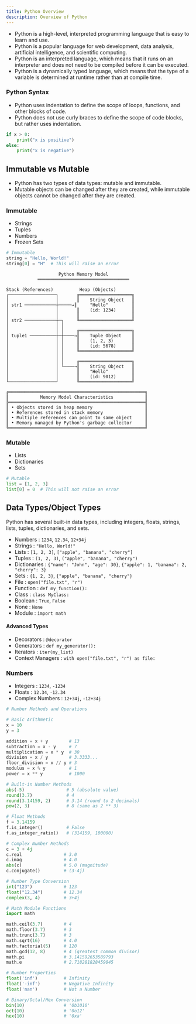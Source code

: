 ```yaml
---
title: Python Overview
description: Overview of Python
---
```


- Python is a high-level, interpreted programming language that is easy to learn and use.
- Python is a popular language for web development, data analysis, artificial intelligence, and scientific computing.
- Python is an interpreted language, which means that it runs on an interpreter and does not need to be compiled before it can be executed.
- Python is a dynamically typed language, which means that the type of a variable is determined at runtime rather than at compile time.

### Python Syntax

- Python uses indentation to define the scope of loops, functions, and other blocks of code.
- Python does not use curly braces to define the scope of code blocks, but rather uses indentation.

```python
if x > 0:
    print("x is positive")
else:
    print("x is negative")
```

## Immutable vs Mutable

- Python has two types of data types: mutable and immutable.
- Mutable objects can be changed after they are created, while immutable objects cannot be changed after they are created.

### Immutable

- Strings
- Tuples
- Numbers
- Frozen Sets

```python
# Immutable
string = "Hello, World!"
string[0] = "H"  # This will raise an error

```

``` ascii
                    Python Memory Model
            ═══════════════════════════════════

Stack (References)          Heap (Objects)
┌──────────────────┐       ╔════════════════════╗
│                  │       ║    String Object   ║
│ str1 ────────────┼─────→║     "Hello"         ║
│                  │       ║    (id: 1234)      ║
│                  │       ║                    ║
│ str2 ────────────┼─┐     ╚════════════════════╝
│                  │ │     
│                  │ │     ╔════════════════════╗
│ tuple1 ──────────┼─┼────→║    Tuple Object    ║
│                  │ │     ║    (1, 2, 3)       ║
│                  │ │     ║    (id: 5678)      ║
│                  │ │     ╚════════════════════╝
│                  │ │     
│                  │ │     ╔════════════════════╗
│                  │ └────→║    String Object   ║
│                  │       ║    "Hello"         ║
│                  │       ║    (id: 9012)      ║
└──────────────────┘       ╚════════════════════╝

╔════════════════════════════════════════════════════╗
║            Memory Model Characteristics            ║
╠════════════════════════════════════════════════════╣
║ • Objects stored in heap memory                    ║
║ • References stored in stack memory                ║
║ • Multiple references can point to same object     ║
║ • Memory managed by Python's garbage collector     ║
╚════════════════════════════════════════════════════╝
```

### Mutable

- Lists
- Dictionaries
- Sets

```python
# Mutable
list = [1, 2, 3]
list[0] = 0  # This will not raise an error
```

## Data Types/Object Types

Python has several built-in data types, including integers, floats, strings, lists, tuples, dictionaries, and sets.

- Numbers : `1234`, `12.34`, `12+34j`
- Strings : `"Hello, World!"`
- Lists : `[1, 2, 3]`, `["apple", "banana", "cherry"]`
- Tuples : `(1, 2, 3)`, `("apple", "banana", "cherry")`
- Dictionaries : `{"name": "John", "age": 30}`, `{"apple": 1, "banana": 2, "cherry": 3}`
- Sets : `{1, 2, 3}`, `{"apple", "banana", "cherry"}`
- File : `open("file.txt", "r")`
- Function : `def my_function():`
- Class : `class MyClass:`
- Boolean : `True`, `False`
- None : `None`
- Module : `import math`

#### Advanced Types

- Decorators : `@decorator`
- Generators : `def my_generator():`
- Iterators : `iter(my_list)`
- Context Managers : `with open("file.txt", "r") as file:`

### Numbers

- Integers : `1234`, `-1234`
- Floats : `12.34`, `-12.34`
- Complex Numbers : `12+34j`, `-12+34j`

```python
# Number Methods and Operations

# Basic Arithmetic
x = 10
y = 3

addition = x + y        # 13
subtraction = x - y     # 7
multiplication = x * y  # 30
division = x / y        # 3.3333...
floor_division = x // y # 3
modulus = x % y         # 1
power = x ** y          # 1000

# Built-in Number Methods
abs(-5)                # 5 (absolute value)
round(3.7)             # 4
round(3.14159, 2)      # 3.14 (round to 2 decimals)
pow(2, 3)              # 8 (same as 2 ** 3)

# Float Methods
f = 3.14159
f.is_integer()         # False
f.as_integer_ratio()   # (314159, 100000)

# Complex Number Methods
c = 3 + 4j
c.real                # 3.0
c.imag                # 4.0
abs(c)                # 5.0 (magnitude)
c.conjugate()         # (3-4j)

# Number Type Conversion
int("123")            # 123
float("12.34")        # 12.34
complex(3, 4)         # 3+4j

# Math Module Functions
import math

math.ceil(3.7)        # 4
math.floor(3.7)       # 3
math.trunc(3.7)       # 3
math.sqrt(16)         # 4.0
math.factorial(5)     # 120
math.gcd(12, 8)       # 4 (greatest common divisor)
math.pi               # 3.141592653589793
math.e                # 2.718281828459045

# Number Properties
float('inf')          # Infinity
float('-inf')         # Negative Infinity
float('nan')          # Not a Number

# Binary/Octal/Hex Conversion
bin(10)               # '0b1010'
oct(10)               # '0o12'
hex(10)               # '0xa'
```
